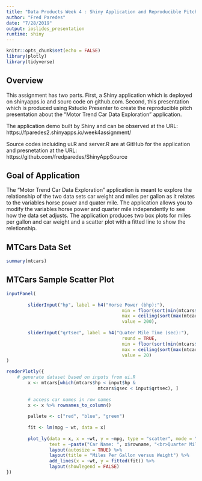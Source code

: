 ```yaml
---
title: "Data Products Week 4 : Shiny Application and Reproducible Pitch"
author: "Fred Paredes"
date: "7/28/2019"
output: ioslides_presentation
runtime: shiny
---
```


```r
knitr::opts_chunk$set(echo = FALSE)
library(plotly)
library(tidyverse)
```

## Overview

This assignment has two parts. First, a Shiny application which is deployed on shinyapps.io and sourc code on github.com. Second, this presentation which is produced using Rstudio Presenter to create the reproducible pitch presentation about the "Motor Trend Car Data Exploration" application.

The application demo built by Shiny and can be observed at the URL: https://fparedes2.shinyapps.io/week4assignment/

Source codes incluiding ui.R and server.R are at GitHub for the application and presnetation at the URL:
https://github.com/fredparedes/ShinyAppSource

## Goal of Application

The "Motor Trend Car Data Exploration" application is meant to explore the relationship of the two data sets car weight and miles per gallon as it relates to the variables horse power and quater mile. The application allows you to modify the variables horse power and quarter mile independently to see how the data set adjusts. The application produces two box plots for miles per gallon and car weight and a scatter plot with a fitted line to show the reletionship.

## MTCars Data Set

```r
summary(mtcars)
```

## MTCars Sample Scatter Plot

```r
inputPanel(
   
        sliderInput("hp", label = h4("Horse Power (bhp):"),
                                           min = floor(sort(min(mtcars$hp))),
                                           max = ceiling(sort(max(mtcars$hp))),
                                           value = 200),
   
        sliderInput("qrtsec", label = h4("Quater Mile Time (sec):"),
                                           round = TRUE,
                                           min = floor(sort(min(mtcars$qsec))),
                                           max = ceiling(sort(max(mtcars$qsec))),
                                           value = 20)
)

renderPlotly({
    # generate dataset based on inputs from ui.R
        x <- mtcars[which(mtcars$hp < input$hp & 
                                  mtcars$qsec < input$qrtsec), ] 
        
        # access car names in row names
        x <- x %>% rownames_to_column()
        
        pallete <- c("red", "blue", "green")
        
        fit <- lm(mpg ~ wt, data = x)
        
        plot_ly(data = x, x = ~wt, y = ~mpg, type = "scatter", mode = "markers",
                text = ~paste("Car Name: ", x$rowname, "<br>Quarter Mile (sec): ", x$qsec), color = ~cyl, colors= pallete) %>%
                layout(autosize = TRUE) %>%
                layout(title = "Miles Per Gallon versus Weight") %>%
                add_lines(x = ~wt, y = fitted(fit)) %>%
                layout(showlegend = FALSE)
})
```



